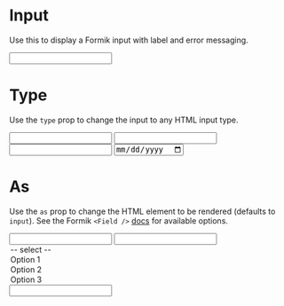 
<Meta
  title="Components/Atoms/Input"
  component={Input}
  decorators={[withFormik]}
/>

# Input

Use this to display a Formik input with label and error messaging.

<Canvas>
  <Story name="Input">
    <Input label="Text Input" name="text" />
  </Story>
</Canvas>

# Type

Use the `type` prop to change the input to any HTML input type.

<Canvas>
  <Story name="Type">
    <Input label="Text Input" name="text" />
    <Input label="Email Input" name="email" type="email" />
    <Input label="URL Input" name="url" type="url" />
    <Input label="Date Input" name="url" type="date" />
  </Story>
</Canvas>

# As

Use the `as` prop to change the HTML element to be rendered (defaults to `input`). See the Formik `<Field />` [docs](https://formik.org/docs/api/field#as) for available options.

<Canvas>
  <Story name="As">
    <Input label="Input" name="text" />
    <Input as="select" label="Select" name="select">
      <option>-- select --</option>
      <option value="1">Option 1</option>
      <option value="2">Option 2</option>
      <option value="3">Option 3</option>
    </Input>
    <Input as="textarea" label="Textarea" name="textarea" />
  </Story>
</Canvas>
